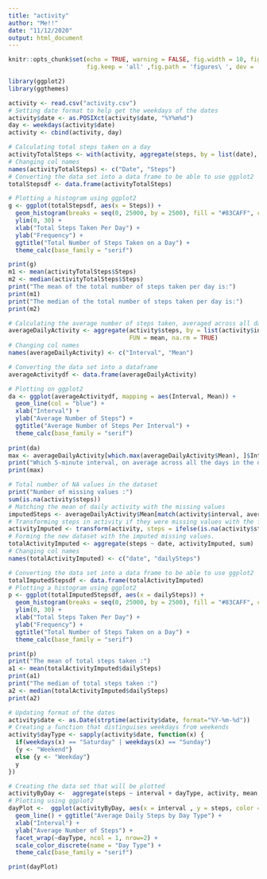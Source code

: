 ---
title: "activity"
author: "Me!!"
date: "11/12/2020"
output: html_document
---

```{r setup, include=FALSE}
knitr::opts_chunk$set(echo = TRUE, warning = FALSE, fig.width = 10, fig.height = 5,
                      fig.keep = 'all' ,fig.path = 'figures\ ', dev = 'png')
```



```{r question1}
library(ggplot2)
library(ggthemes)

activity <- read.csv("activity.csv")
# Setting date format to help get the weekdays of the dates
activity$date <- as.POSIXct(activity$date, "%Y%m%d")
day <- weekdays(activity$date)
activity <- cbind(activity, day)

# Calculating total steps taken on a day
activityTotalSteps <- with(activity, aggregate(steps, by = list(date), sum, na.rm = TRUE))
# Changing col names
names(activityTotalSteps) <- c("Date", "Steps")
# Converting the data set into a data frame to be able to use ggplot2
totalStepsdf <- data.frame(activityTotalSteps)

# Plotting a histogram using ggplot2
g <- ggplot(totalStepsdf, aes(x = Steps)) + 
  geom_histogram(breaks = seq(0, 25000, by = 2500), fill = "#83CAFF", col = "black") + 
  ylim(0, 30) + 
  xlab("Total Steps Taken Per Day") + 
  ylab("Frequency") + 
  ggtitle("Total Number of Steps Taken on a Day") + 
  theme_calc(base_family = "serif")

print(g)
m1 <- mean(activityTotalSteps$Steps)
m2 <- median(activityTotalSteps$Steps)
print("The mean of the total number of steps taken per day is:")
print(m1)
print("The median of the total number of steps taken per day is:")
print(m2)
```
```{r question2}
# Calculating the average number of steps taken, averaged across all days by 5-min intervals.
averageDailyActivity <- aggregate(activity$steps, by = list(activity$interval), 
                                  FUN = mean, na.rm = TRUE)
# Changing col names
names(averageDailyActivity) <- c("Interval", "Mean")

# Converting the data set into a dataframe
averageActivitydf <- data.frame(averageDailyActivity)

# Plotting on ggplot2
da <- ggplot(averageActivitydf, mapping = aes(Interval, Mean)) + 
  geom_line(col = "blue") +
  xlab("Interval") + 
  ylab("Average Number of Steps") + 
  ggtitle("Average Number of Steps Per Interval") +
  theme_calc(base_family = "serif")
  
print(da)
max <- averageDailyActivity[which.max(averageDailyActivity$Mean), ]$Interval
print("Which 5-minute interval, on average across all the days in the dataset, contains the maximum number of steps?")
print(max)
```
```{r question3}
# Total number of NA values in the dataset
print("Number of missing values :")
sum(is.na(activity$steps))
# Matching the mean of daily activity with the missing values
imputedSteps <- averageDailyActivity$Mean[match(activity$interval, averageDailyActivity$Interval)]
# Transforming steps in activity if they were missing values with the filled values from above.
activityImputed <- transform(activity, steps = ifelse(is.na(activity$steps), yes = imputedSteps, no = activity$steps))
# Forming the new dataset with the imputed missing values.
totalActivityImputed <- aggregate(steps ~ date, activityImputed, sum)
# Changing col names
names(totalActivityImputed) <- c("date", "dailySteps")

# Converting the data set into a data frame to be able to use ggplot2
totalImputedStepsdf <- data.frame(totalActivityImputed)
# Plotting a histogram using ggplot2
p <- ggplot(totalImputedStepsdf, aes(x = dailySteps)) + 
  geom_histogram(breaks = seq(0, 25000, by = 2500), fill = "#83CAFF", col = "black") + 
  ylim(0, 30) + 
  xlab("Total Steps Taken Per Day") + 
  ylab("Frequency") + 
  ggtitle("Total Number of Steps Taken on a Day") + 
  theme_calc(base_family = "serif")

print(p)
print("The mean of total steps taken :")
a1 <- mean(totalActivityImputed$dailySteps)
print(a1)
print("The median of total steps taken :")
a2 <- median(totalActivityImputed$dailySteps)
print(a2)
```
```{r question4}
# Updating format of the dates
activity$date <- as.Date(strptime(activity$date, format="%Y-%m-%d"))
# Creating a function that distinguises weekdays from weekends
activity$dayType <- sapply(activity$date, function(x) {
  if(weekdays(x) == "Saturday" | weekdays(x) == "Sunday")
  {y <- "Weekend"}
  else {y <- "Weekday"}
  y
})

# Creating the data set that will be plotted
activityByDay <-  aggregate(steps ~ interval + dayType, activity, mean, na.rm = TRUE)
# Plotting using ggplot2
dayPlot <-  ggplot(activityByDay, aes(x = interval , y = steps, color = dayType)) + 
  geom_line() + ggtitle("Average Daily Steps by Day Type") + 
  xlab("Interval") + 
  ylab("Average Number of Steps") +
  facet_wrap(~dayType, ncol = 1, nrow=2) +
  scale_color_discrete(name = "Day Type") +
  theme_calc(base_family = "serif")

print(dayPlot) 
```
